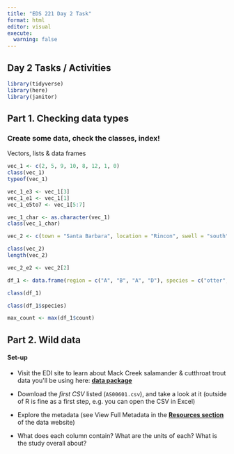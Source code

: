 ```yaml
---
title: "EDS 221 Day 2 Task"
format: html
editor: visual
execute:
  warning: false
---
```


## Day 2 Tasks / Activities

```r
library(tidyverse)
library(here)
library(janitor)
```

## Part 1. Checking data types

### Create some data, check the classes, index!

Vectors, lists & data frames

```r
vec_1 <- c(2, 5, 9, 10, 8, 12, 1, 0)
class(vec_1)
typeof(vec_1)

vec_1_e3 <- vec_1[3]
vec_1_e1 <- vec_1[1]
vec_1_e5to7 <- vec_1[5:7]

```

```r
vec_1_char <- as.character(vec_1)
class(vec_1_char)
```

```r
vec_2 <- c(town = "Santa Barbara", location = "Rincon", swell = "south")

class(vec_2)
length(vec_2)

vec_2_e2 <- vec_2[2]
```

```r
df_1 <- data.frame(region = c("A", "B", "A", "D"), species = c("otter", "great white", "sea lion", "gray whale"), count = c(12, 2, 36, 6))

class(df_1)

class(df_1$species)

max_count <- max(df_1$count)
```

## Part 2. Wild data

#### **Set-up**

-   Visit the EDI site to learn about Mack Creek salamander & cutthroat trout data you\'ll be using here: [**data package**](https://portal.edirepository.org/nis/mapbrowse?packageid=knb-lter-and.4027.14)

-   Download the *first CSV* listed (`AS00601.csv`), and take a look at it (outside of R is fine as a first step, e.g. you can open the CSV in Excel)

-   Explore the metadata (see View Full Metadata in the [**Resources section**](https://portal.edirepository.org/nis/mapbrowse?packageid=knb-lter-and.4027.14) of the data website)

-   What does each column contain? What are the units of each? What is the study overall about?
